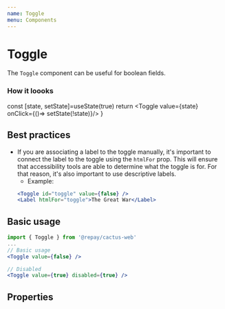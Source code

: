 ```yaml
---
name: Toggle
menu: Components
---
```



# Toggle

The `Toggle` component can be useful for boolean fields.

### How it loooks

  const [state, setState]=useState(true)
  return <Toggle value={state}  onClick={()=> setState(!state)}/>
}

<Wrapper />


## Best practices

- If you are associating a label to the toggle manually, it's important to connect the label to the toggle using the
  `htmlFor` prop. This will ensure that accessibility tools are able to determine what the toggle is for. For that reason,
  it's also important to use descriptive labels.
  - Example:
  ```jsx
  <Toggle id="toggle" value={false} />
  <Label htmlFor="toggle">The Great War</Label>
  ```

## Basic usage

```jsx
import { Toggle } from '@repay/cactus-web'
...
// Basic usage
<Toggle value={false} />

// Disabled
<Toggle value={true} disabled={true} />
```

## Properties

<PropsTable of={Toggle} />
